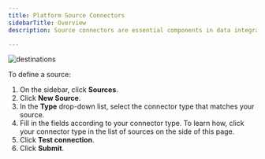 ```yaml
---
title: Platform Source Connectors 
sidebarTitle: Overview
description: Source connectors are essential components in data integration systems that establish a link between your files and the data ingestion process. They facilitate the batch processing of files, allowing for the systematic retrieval and ingestion of data stored in various file formats.

---
```


![destinations](/img/platform/01-Sources-Dashboard.png)

To define a source:

1. On the sidebar, click **Sources**.
2. Click **New Source**.
3. In the **Type** drop-down list, select the connector type that matches your source.
4. Fill in the fields according to your connector type. To learn how, click your connector type in the list of sources on the side of this page.
5. Click **Test connection**.
6. Click **Submit**.
